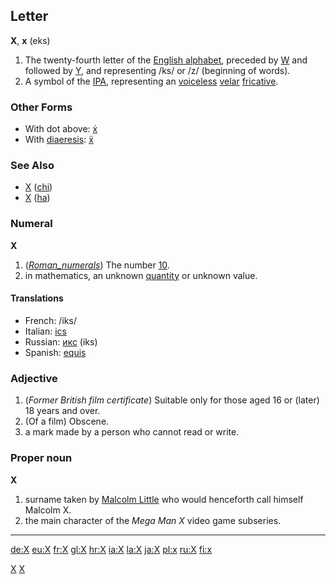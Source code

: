 ==Letter==
'''X''', '''x''' (eks)

#The twenty-fourth letter of the [[Wiktionary:About Roman script|English alphabet]], preceded by [[W]] and followed by [[Y]], and representing /ks/ or /z/ (beginning of words).
#A symbol of the [[IPA]], representing an [[voiceless]] [[velar]] [[fricative]].
===Other Forms===
*With dot above: [[ẋ]]
*With [[diaeresis]]: [[ẍ]]
===See Also===
*[[Χ]] ([[chi]])
*[[Х]] ([[ha]])

===Numeral===
'''X'''

# (''[[Roman_numerals]]'') The number [[Ten|10]].
# in mathematics, an unknown [[quantity]] or unknown value.

====Translations====
*French: /iks/
*Italian: [[ics]]
*Russian: [[икс]] (iks)
*Spanish: [[equis]]

===Adjective===
# (''Former British film certificate'') Suitable only for those aged 16 or (later) 18 years and over.
# (Of a film) Obscene.
# a mark made by a person who cannot read or write.

===Proper noun===
'''X'''

# surname taken by [http://www.en.wikipedia.org/wiki/Malcom_X Malcolm Little] who would henceforth call himself Malcolm X.
# the main character of the ''Mega Man X'' video game subseries.

----

[[Category:Latin letters|X]]
[[Category:IPA symbols|X]]

[[de:X]]
[[eu:X]]
[[fr:X]]
[[gl:X]]
[[hr:X]]
[[ia:X]]
[[la:X]]
[[ja:X]]
[[pl:x]]
[[ru:X]]
[[fi:x]]